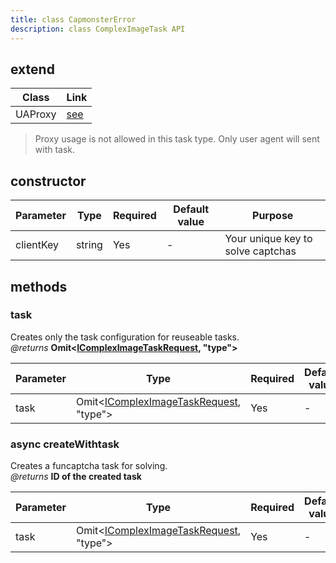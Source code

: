 ```yaml
---
title: class CapmonsterError
description: class ComplexImageTask API
---
```


## extend

| Class   | Link                       |
| ------- | -------------------------- |
| UAProxy | [see](/api/ua-proxy-class) |

> Proxy usage is not allowed in this task type.
> Only user agent will sent with task.

## constructor

| Parameter | Type   | Required | Default value | Purpose                           |
| --------- | ------ | -------- | ------------- | --------------------------------- |
| clientKey | string | Yes      | -             | Your unique key to solve captchas |

## methods

### task

Creates only the task configuration for reuseable tasks. <br/>
_@returns_ **Omit<[IComplexImageTaskRequest](/all-interfaces#icompleximagetaskrequest), "type">**

| Parameter | Type                                                                               | Required | Default value |
| --------- | ---------------------------------------------------------------------------------- | -------- | ------------- |
| task      | Omit<[IComplexImageTaskRequest](/all-interfaces#icompleximagetaskrequest), "type"> | Yes      | -             |

### async createWithtask

Creates a funcaptcha task for solving. <br/>
_@returns_ **ID of the created task**

| Parameter | Type                                                                               | Required | Default value |
| --------- | ---------------------------------------------------------------------------------- | -------- | ------------- |
| task      | Omit<[IComplexImageTaskRequest](/all-interfaces#icompleximagetaskrequest), "type"> | Yes      | -             |
